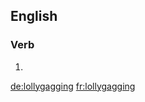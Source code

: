==English==

===Verb===
{{head|en}}

# {{present participle of|lollygag}}

[[de:lollygagging]]
[[fr:lollygagging]]